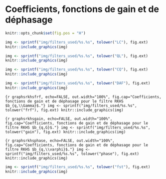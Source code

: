 \newpage
# Coefficients, fonctions de gain et de déphasage {#an-graphs}

```r
knitr::opts_chunk$set(fig.pos = "H")
```

```r
img <- sprintf("img/filters_used/%s.%s", tolower("LC"), fig.ext)
knitr::include_graphics(img)
```

```r
img <- sprintf("img/filters_used/%s.%s", tolower("QL"), fig.ext)
knitr::include_graphics(img)
```


```r
img <- sprintf("img/filters_used/%s.%s", tolower("CQ"), fig.ext)
knitr::include_graphics(img)
```

```r
img <- sprintf("img/filters_used/%s.%s", tolower("DAF"), fig.ext)
knitr::include_graphics(img)
```

```{r graphsrkhsfrf, echo=FALSE, out.width="100%", fig.cap="Coefficients, fonctions de gain et de déphasage pour le filtre RKHS $b_{q,\\Gamma}$."}
img <- sprintf("img/filters_used/%s.%s", tolower("frf"), fig.ext)
knitr::include_graphics(img)
```


```{r graphsrkhsgain, echo=FALSE, out.width="100%", fig.cap="Coefficients, fonctions de gain et de déphasage pour le filtre RKHS $b_{q,G}$."}
img <- sprintf("img/filters_used/%s.%s", tolower("gain"), fig.ext)
knitr::include_graphics(img)
```



```{r graphsrkhsphase, echo=FALSE, out.width="100%", fig.cap="Coefficients, fonctions de gain et de déphasage pour le filtre RKHS $b_{q,\\varphi}$."}
img <- sprintf("img/filters_used/%s.%s", tolower("phase"), fig.ext)
knitr::include_graphics(img)
```


```r
img <- sprintf("img/filters_used/%s.%s", tolower("fst"), fig.ext)
knitr::include_graphics(img)
```

